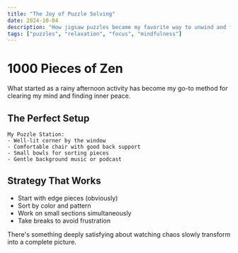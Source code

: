 ```yaml
---
title: "The Joy of Puzzle Solving"
date: 2024-10-04
description: "How jigsaw puzzles became my favorite way to unwind and focus."
tags: ["puzzles", "relaxation", "focus", "mindfulness"]
---
```


# 1000 Pieces of Zen

What started as a rainy afternoon activity has become my go-to method for clearing my mind and finding inner peace.

## The Perfect Setup

```
My Puzzle Station:
- Well-lit corner by the window
- Comfortable chair with good back support
- Small bowls for sorting pieces
- Gentle background music or podcast
```

## Strategy That Works

- Start with edge pieces (obviously)
- Sort by color and pattern
- Work on small sections simultaneously
- Take breaks to avoid frustration

There's something deeply satisfying about watching chaos slowly transform into a complete picture.